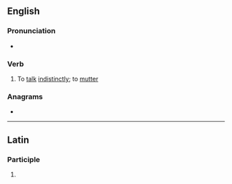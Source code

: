 ==English==

===Pronunciation===
* {{IPA|en|/ˈmʌ.sɪ.teɪt/}}
{{rfap|en}}

===Verb===
{{en-verb|mussitat}}

# To [[talk]] [[indistinctly]]; to [[mutter]]

===Anagrams===
* {{anagrams|en|a=aeimssttu|eustatism|meatsuits}}

----

==Latin==

===Participle===
{{la-part-form|mussitāte}}

# {{inflection of|la|mussitātus||voc|m|s}}